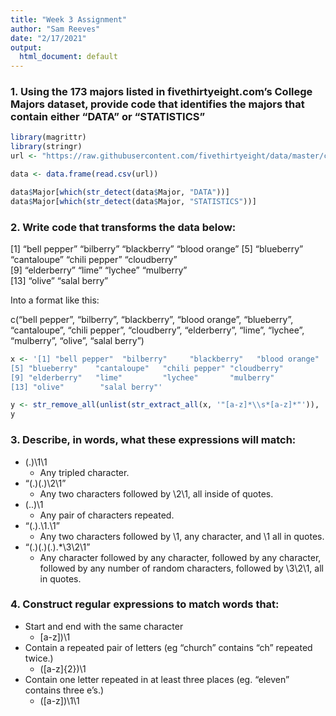 ```yaml
---
title: "Week 3 Assignment"
author: "Sam Reeves"
date: "2/17/2021"
output:
  html_document: default
---
```

### 1. Using the 173 majors listed in fivethirtyeight.com’s College Majors dataset, provide code that identifies the majors that contain either "DATA" or "STATISTICS"

```r
library(magrittr)
library(stringr)
url <- "https://raw.githubusercontent.com/fivethirtyeight/data/master/college-majors/majors-list.csv"

data <- data.frame(read.csv(url))

data$Major[which(str_detect(data$Major, "DATA"))]
data$Major[which(str_detect(data$Major, "STATISTICS"))]
```

### 2. Write code that transforms the data below:

[1] "bell pepper"  "bilberry"     "blackberry"   "blood orange"
[5] "blueberry"    "cantaloupe"   "chili pepper" "cloudberry"  
[9] "elderberry"   "lime"         "lychee"       "mulberry"    
[13] "olive"        "salal berry"

Into a format like this:

c("bell pepper", "bilberry", "blackberry", "blood orange", "blueberry", "cantaloupe", "chili pepper", "cloudberry", "elderberry", "lime", "lychee", "mulberry", "olive", "salal berry")

```r
x <- '[1] "bell pepper"  "bilberry"     "blackberry"   "blood orange"  
[5] "blueberry"    "cantaloupe"   "chili pepper" "cloudberry"  
[9] "elderberry"   "lime"         "lychee"       "mulberry"    
[13] "olive"        "salal berry"'

y <- str_remove_all(unlist(str_extract_all(x, '"[a-z]*\\s*[a-z]*"')), '\"')
y
```

### 3. Describe, in words, what these expressions will match:

* (.)\1\1
  + Any tripled character.
* "(.)(.)\\2\\1"
  + Any two characters followed by \2\1, all inside of quotes.
* (..)\1
  + Any pair of characters repeated.
* "(.).\\1.\\1"
  + Any two characters followed by \1, any character, and \1 all in quotes.
* "(.)(.)(.).*\\3\\2\\1"
  + Any character followed by any character, followed by any character, followed by any number of random characters, followed by \3\2\1, all in quotes.

### 4. Construct regular expressions to match words that:

* Start and end with the same character
  + \b([a-z])\w*\1\b
* Contain a repeated pair of letters (eg "church" contains "ch" repeated twice.)
  + \b\w*([a-z]{2})\w*\1\w*\b
* Contain one letter repeated in at least three places (eg. "eleven" contains three e's.)
  + \b\w*([a-z])\w*\1\w*\1\w*\b


